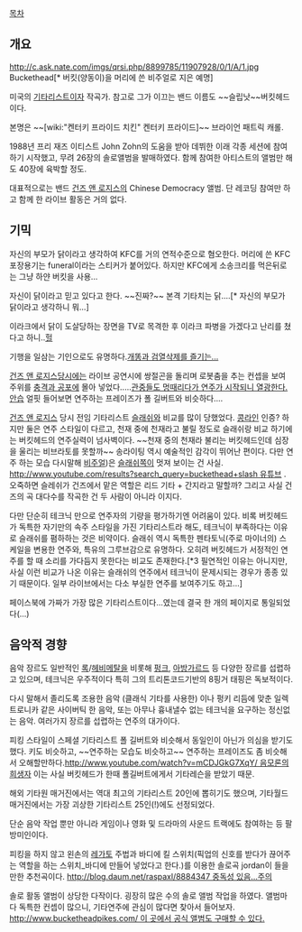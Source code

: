 [[목차]]
== 개요 ==
http://c.ask.nate.com/imgs/qrsi.php/8899785/11907928/0/1/A/1.jpg
Buckethead[* 버킷(양동이)을 머리에 쓴 비주얼로 지은 예명]

미국의 [[기타]]리스트이자 작곡가. 참고로 그가 이끄는 밴드 이름도 ~~슬립낫~~버킷헤드이다.

본명은 ~~[wiki:"켄터키 프라이드 치킨" 켄터키 프라이드]~~ 브라이언 패트릭 캐롤.

1988년 프리 재즈 이티스트 John Zohn의 도움을 받아 데뷔한 이래 각종 세션에 참여하기 시작했고, 무려 26장의 솔로앨범을 발매하였다. 함께 참여한 아티스트의 앨범만 해도 40장에 육박할 정도.

대표적으로는 밴드 [[건즈 앤 로지스]]의 Chinese Democracy 앨범. 단 레코딩 참여만 하고 함께 한 라이브 활동은 거의 없다.

== 기믹 ==
자신의 부모가 닭이라고 생각하여 KFC를 거의 연적수준으로 혐오한다. 머리에 쓴 KFC포장용기는 funeral이라는 스티커가 붙어있다. 하지만 KFC에게 소송크리를 먹은뒤로는 그냥 하얀 버킷을 사용... 

자신이 닭이라고 믿고 있다고 한다. ~~진짜?~~ 본격 기타치는 닭....[* 자신의 부모가 닭이라고 생각하니 뭐...]

이라크에서 닭이 도살당하는 장면을 TV로 목격한 후 이라크 파병을 가겠다고 난리를 쳤다고 하니..[[헐]]

기행을 일삼는 기인으로도 유명하다.[http://blog.daum.net/raspaxl/8884439 개똥과 검열삭제를 즐기는...]

[[건즈 앤 로지스]]당시에는 라이브 공연시에 쌍절곤을 돌리며 로봇춤을 추는 컨셉을 보여 주위를 [[충격과 공포]]에 몰아 넣었다.....[http://youtu.be/Dz9FKIIaoQU 관중들도 멍때리다가 연주가 시작되니 열광한다.] [[안습]] 얼핏 들어보면 연주하는 프레이즈가 폴 길버트와 비슷하다....

[[건즈 앤 로지스]] 당시 전임 기타리스트 [[슬래쉬]]와 비교를 많이 당했었다. [[콩라인]] 인증? 하지만 둘은 연주 스타일이 다르고, 천재 중에 천재라고 불릴 정도로 슬래쉬랑 비교 하기에는 버킷헤드의 연주실력이 넘사벽이다. ~~천재 중의 천재라 불리는 버킷헤드인데 심장을 울리는 비브라토를 못할까~~ 송라이팅 역시 예술적인 감각이 뛰어난 편이다. 다만 연주 하는 모습 다시말해 [[비주얼]])은 [[슬래쉬]]쪽이 멋져 보이는 건 사실. [[http://www.youtube.com/results?search_query=buckethead+slash 유튜브]] . 오죽하면 슬레쉬가 건즈에서 맡은 역할은 리드 기타 + 간지라고 말할까? 그리고 사실 건즈의 곡 대다수를 작곡한 건 두 사람이 아니라 이지다.

다만 단순히 테크닉 만으로 연주자의 기량을 평가하기엔 어려움이 있다. 비록 버킷헤드가 독특한 자기만의 속주 스타일을 가진 기타리스트라 해도, 테크닉이 부족하다는 이유로 슬래쉬를 폄하하는 것은 비약이다. 슬래쉬 역시 독특한 펜타토닉(주로 마이너의) 스케일을 변용한 연주와, 특유의 그루브감으로 유명하다. 오히려 버킷헤드가 서정적인 연주를 할 때 소리를 가다듬지 못한다는 비교도 존재한다.[*3 필연적인 이유는 아니지만, 사실 이런 비교가 나온 이유는 슬래쉬의 연주에서 테크닉이 문제시되는 경우가 종종 있기 때문이다. 일부 라이브에서는 다소 부실한 연주를 보여주기도 하고...] 

페이스북에 가짜가 가장 많은 기타리스트이다...였는데 결국 한 개의 페이지로 통일되었다(...) 

== 음악적 경향 ==
음악 장르도 일반적인 [[록]]/[[헤비메탈]]을 비롯해 [[펑크]], [[아방가르드]] 등 다양한 장르를 섭렵하고 있으며, 테크닉은 우주적이다  특히 그의 트리톤코드기반의 8핑거 태핑은 독보적이다.

다시 말해서 졸리도록 조용한 음악 (클래식 기타를 사용한) 이나 펑키 리듬에 맞춘 일렉트로니카 같은 사이버틱 한 음악, 또는 아무나 흉내낼수 없는 테크닉을 요구하는 정신없는 음악. 여러가지 장르를 섭렵하는 연주의 대가이다. 

피킹 스타일이 스페셜 기타리스트 폴 길버트와 비슷해서 동일인이 아닌가 의심을 받기도 했다. 키도 비슷하고, ~~연주하는 모습도 비슷하고~~ 연주하는 프레이즈도 좀 비슷해서 오해할만하다.[[http://www.youtube.com/watch?v=mCDJGkG7XqY/ 음모론의 희생자]] 이는 사실 버킷헤드가 한때 폴길버트에게서 기타레슨을 받았기 때문.

해외 기타원 매거진에서는 역대 최고의 기타리스트 20인에 뽑히기도 했으며, 기타월드 매거진에서는 가장 괴상한 기타리스트 25인(!)에도 선정되었다.

단순 음악 작업 뿐만 아니라 게임이나 영화 및 드라마의 사운드 트랙에도 참여하는 등 팔방미인이다.

피킹을 하지 않고 왼손의 [[레가토]] 주법과 바디에 킬 스위치(픽업의 신호를 받다가 끊어주는 역할을 하는 스위치_바디에 만들어 넣었다고 한다.)를 이용한 솔로곡 jordan이 들을만한 추천곡이다.
[[http://blog.daum.net/raspaxl/8884347 중독성 있음...주의]]

솔로 활동 앨범이 상당한 다작이다. 굉장히 많은 수의 솔로 앨범 작업을 하였다. 앨범마다 독특한 컨셉이 많으니, 기타연주에 관심이 많다면 찾아서 들어보자. [[http://www.bucketheadpikes.com/ 이 곳에서 공식 앨범도 구매할 수 있다.]]
